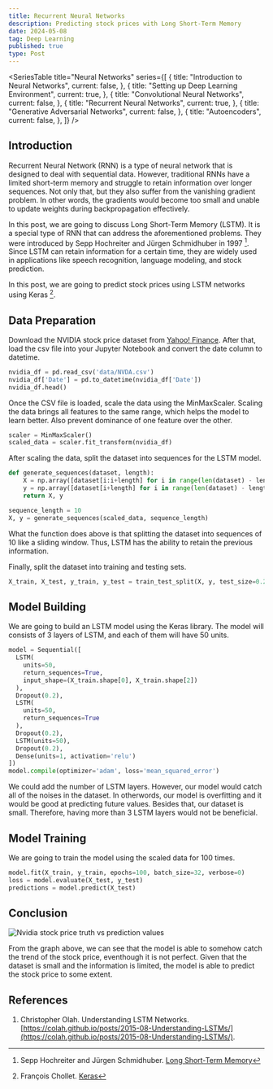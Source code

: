 ```yaml
---
title: Recurrent Neural Networks
description: Predicting stock prices with Long Short-Term Memory
date: 2024-05-08
tag: Deep Learning
published: true
type: Post
---
```


<SeriesTable
  title="Neural Networks"
  series={[
    {
      title: "Introduction to Neural Networks",
      current: false,
    },
    {
      title: "Setting up Deep Learning Environment",
      current: true,
    },
    {
      title: "Convolutional Neural Networks",
      current: false,
    },
    {
      title: "Recurrent Neural Networks",
      current: true,
    },
    {
      title: "Generative Adversarial Networks",
      current: false,
    },
    {
      title: "Autoencoders",
      current: false,
    },
  ]}
/>

## Introduction

Recurrent Neural Network (RNN) is a type of neural network that
is designed to deal with sequential data. However, traditional RNNs have a limited
short-term memory and struggle to retain information over longer sequences.
Not only that, but they also suffer from the vanishing gradient problem.
In other words, the gradients would become too small and unable to update
weights during backpropagation effectively.

In this post, we are going to discuss Long Short-Term Memory (LSTM).
It is a special type of RNN that can address the aforementioned problems.
They were introduced by Sepp Hochreiter and Jürgen Schmidhuber in 1997 [^1].
Since LSTM can retain information for a certain time, they are widely used in
applications like speech recognition, language modeling, and stock prediction.

In this post, we are going to predict stock prices using LSTM networks using Keras [^2].

## Data Preparation

Download the NVIDIA stock price dataset from [Yahoo! Finance](https://finance.yahoo.com/quote/NVDA/history/).
After that, load the csv file into your Jupyter Notebook and convert the date column to datetime.

```python
nvidia_df = pd.read_csv('data/NVDA.csv')
nvidia_df['Date'] = pd.to_datetime(nvidia_df['Date'])
nvidia_df.head()
```

Once the CSV file is loaded, scale the data using the MinMaxScaler.
Scaling the data brings all features to the same range, which helps the model to learn better.
Also prevent dominance of one feature over the other.

```python
scaler = MinMaxScaler()
scaled_data = scaler.fit_transform(nvidia_df)
```

After scaling the data, split the dataset into sequences for the LSTM model.

```python
def generate_sequences(dataset, length):
    X = np.array([dataset[i:i+length] for i in range(len(dataset) - length)])
    y = np.array([dataset[i+length] for i in range(len(dataset) - length)])
    return X, y

sequence_length = 10
X, y = generate_sequences(scaled_data, sequence_length)
```

What the function does above is that splitting the dataset into sequences of 10 like a sliding window.
Thus, LSTM has the ability to retain the previous information.

Finally, split the dataset into training and testing sets.

```python
X_train, X_test, y_train, y_test = train_test_split(X, y, test_size=0.2, shuffle=False)
```

## Model Building

We are going to build an LSTM model using the Keras library.
The model will consists of 3 layers of LSTM, and each of them will have 50 units.

```python
model = Sequential([
  LSTM(
    units=50,
    return_sequences=True,
    input_shape=(X_train.shape[0], X_train.shape[2])
  ),
  Dropout(0.2),
  LSTM(
    units=50,
    return_sequences=True
  ),
  Dropout(0.2),
  LSTM(units=50),
  Dropout(0.2),
  Dense(units=1, activation='relu')
])
model.compile(optimizer='adam', loss='mean_squared_error')
```

We could add the number of LSTM layers. However, our model would catch all of the noises in the dataset.
In otherwords, our model is overfitting and it would be good at predicting future values.
Besides that, our dataset is small. Therefore, having more than 3 LSTM layers would not be beneficial.

## Model Training

We are going to train the model using the scaled data for 100 times.

```python
model.fit(X_train, y_train, epochs=100, batch_size=32, verbose=0)
loss = model.evaluate(X_test, y_test)
predictions = model.predict(X_test)
```

## Conclusion

![Nvidia stock price truth vs prediction values](/assets/posts/long-short-term-memory/truth-vs-prediction.png "Nvidia stock price truth vs prediction values")

From the graph above, we can see that the model is able to somehow catch the trend of the stock price, eventhough it is not perfect.
Given that the dataset is small and the information is limited, the model is able to predict the stock price to some extent.

[^1]: Sepp Hochreiter and Jürgen Schmidhuber. [Long Short-Term Memory](https://www.bioinf.jku.at/publications/older/2604.pdf)
[^2]: François Chollet. [Keras](https://keras.io/api/)

## References

1. Christopher Olah. Understanding LSTM Networks. [https://colah.github.io/posts/2015-08-Understanding-LSTMs/](https://colah.github.io/posts/2015-08-Understanding-LSTMs/).
